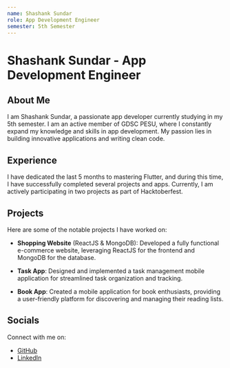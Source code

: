 ```yaml
---
name: Shashank Sundar
role: App Development Engineer
semester: 5th Semester
---
```


# Shashank Sundar - App Development Engineer

## About Me

I am Shashank Sundar, a passionate app developer currently studying in my 5th semester. I am an active member of GDSC PESU, where I constantly expand my knowledge and skills in app development. My passion lies in building innovative applications and writing clean code.

## Experience

I have dedicated the last 5 months to mastering Flutter, and during this time, I have successfully completed several projects and apps. Currently, I am actively participating in two projects as part of Hacktoberfest.

## Projects

Here are some of the notable projects I have worked on:

- **Shopping Website** (ReactJS & MongoDB): Developed a fully functional e-commerce website, leveraging ReactJS for the frontend and MongoDB for the database.

- **Task App**: Designed and implemented a task management mobile application for streamlined task organization and tracking.

- **Book App**: Created a mobile application for book enthusiasts, providing a user-friendly platform for discovering and managing their reading lists.

## Socials

Connect with me on:

- [GitHub](https://github.com/shashank16sundar)
- [LinkedIn](https://www.linkedin.com/in/shashank-sundar-b81bb0264/)
